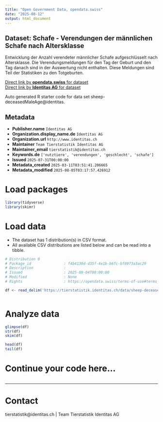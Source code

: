 ```yaml
---
title: "Open Government Data, opendata.swiss"
date: "2025-08-12"
output: html_document
---
```


## Dataset: Schafe - Verendungen der männlichen Schafe nach Altersklasse

Entwicklung der Anzahl verendeter männlicher Schafe aufgeschlüsselt nach Altersklasse. Die Verendungsmeldungen für den Tag der Geburt und den Tag danach sind in der Auswertung nicht enthalten. Diese Meldungen sind Teil der Statistiken zu den Totgeburten.

[Direct link by **opendata.swiss** for dataset](https://opendata.swiss/de/dataset/schafe-verendungen-der-mannlichen-schafe-nach-altersklasse)<br>
[Direct link by **Identitas AG** for dataset](https://tierstatistik.identitas.ch/)

Auto generated R starter code for data set sheep-deceasedMaleAge@identitas.

## Metadata

- **Publisher.name** `Identitas AG`
- **Organization.display_name.de** `Identitas AG`
- **Organization.url** `http://www.identitas.ch`
- **Maintainer** `Team Tierstatistik Identitas AG`
- **Maintainer_email** `tierstatistik@identitas.ch`
- **Keywords.de** `['nutztiere', 'verendungen', 'geschlecht', 'schafe']`
- **Issued** `2025-07-31T00:00:00`
- **Metadata_created** `2025-03-11T03:51:41.206665`
- **Metadata_modified** `2025-08-05T03:17:57.426912`


# Load packages

```r

library(tidyverse)
library(skimr)

```

# Load data

-   The dataset has 1 distribution(s) in CSV format.
-   All available CSV distributions are listed below and can be read into a tibble.

```r

# Distribution 0
# Package_id               : f4b4130d-d35f-4e1b-b6fc-bf0973a3ac29
# Description              : 
# Issued                   : 2025-08-04T00:00:00
# Modified                 : None
# Rights                   : https://opendata.swiss/terms-of-use#terms_by

df <- read_delim('https://tierstatistik.identitas.ch/data/sheep-deceasedMaleAge.csv')



```

# Analyze data

```r

glimpse(df)
str(df)
skim(df)

head(df)
tail(df)

```

# Continue your code here...

```r

```

------------------------------------------------------------------------

# Contact

tierstatistik@identitas.ch | Team Tierstatistik Identitas AG
